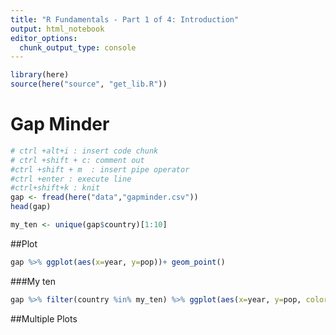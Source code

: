 ```yaml
---
title: "R Fundamentals - Part 1 of 4: Introduction"
output: html_notebook
editor_options: 
  chunk_output_type: console
---
```



```r
library(here)
source(here("source", "get_lib.R"))
```

# Gap Minder

```r
# ctrl +alt+i : insert code chunk
# ctrl +shift + c: comment out
#ctrl +shift + m  : insert pipe operator
#ctrl +enter : execute line
#ctrl+shift+k : knit
gap <- fread(here("data","gapminder.csv"))
head(gap)

my_ten <- unique(gap$country)[1:10]
```

##Plot
```r
gap %>% ggplot(aes(x=year, y=pop))+ geom_point()
```

###My ten
```r
gap %>% filter(country %in% my_ten) %>% ggplot(aes(x=year, y=pop, color = country))+ geom_point()
```
##Multiple Plots
```r

```
